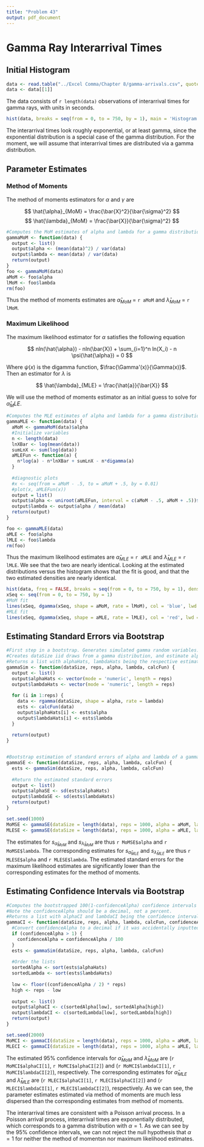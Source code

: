 ```yaml
---
title: "Problem 43"
output: pdf_document
---
```


# Gamma Ray Interarrival Times

## Initial Histogram

```r
data <- read.table("../Excel Comma/Chapter 8/gamma-arrivals.csv", quote="\"", comment.char="")
data <- data[[1]]
```

The data consists of `r length(data)` observations of interarrival times for gamma rays, with units in seconds.

```r
hist(data, breaks = seq(from = 0, to = 750, by = 1), main = 'Histogram of Interarrival Times', xlab = 'Time (seconds)')
```
The interarrival times look roughly exponential, or at least gamma, since the exponential distribution is a special case of the gamma distribution. For the moment, we will assume that interarrival times are distributed via a gamma distribution.

## Parameter Estimates

### Method of Moments

The method of moments estimators for $\alpha$ and $\gamma$ are

$$ 
\hat{\alpha}_{MoM} = \frac{\bar{X}^2}{\bar{\sigma}^2}
$$
$$
\hat{\lambda}_{MoM} = \frac{\bar{X}}{\bar{\sigma}^2}
$$

```r
#Computes the MoM estimates of alpha and lambda for a gamma distribution, respectively
gammaMoM <- function(data) {
  output <- list()
  output$alpha <- (mean(data)^2) / var(data)
  output$lambda <- mean(data) / var(data)
  return(output)
}
foo <- gammaMoM(data)
aMoM <- foo$alpha
lMoM <- foo$lambda
rm(foo)
```

Thus the method of moments estimates are $\hat{\alpha}_{MoM}$ = `r aMoM` and $\hat{\lambda}_{MoM}$ = `r lMoM`.

### Maximum Likelihood

The maximum likelihood estimator for $\alpha$ satisfies the following equation

$$
nln(\hat{\alpha}) - nln(\bar{X}) + \sum_{i=1}^n ln(X_i) - n \psi(\hat{\alpha}) = 0
$$

Where $\psi(x)$ is the digamma function, $\frac{\Gamma'(x)}{\Gamma(x)}$. Then an estimator for $\lambda$ is

$$
\hat{\lambda}_{MLE} = \frac{\hat{a}}{\bar{X}}
$$

We will use the method of moments estimator as an initial guess to solve for $\hat{\alpha}_MLE$.

```r
#Computes the MLE estimates of alpha and lambda for a gamma distribution, respectively
gammaMLE <- function(data) {
  aMoM <- gammaMoM(data)$alpha
  #Initialize variables
  n <- length(data)
  lnXBar <- log(mean(data))
  sumLnX <- sum(log(data))
  aMLEFun <- function(a) {
    n*log(a) - n*lnXBar + sumLnX - n*digamma(a)
  }
  
  #diagnostic plots
  #x <- seq(from = aMoM - .5, to = aMoM + .5, by = 0.01)
  #plot(x, aMLEFun(x))
  output = list()
  output$alpha <- uniroot(aMLEFun, interval = c(aMoM - .5, aMoM + .5))$root
  output$lambda <- output$alpha / mean(data)
  return(output)
}

foo <- gammaMLE(data)
aMLE <- foo$alpha
lMLE <- foo$lambda
rm(foo)
```

Thus the maximum likelihood estimates are $\hat{\alpha}_{MLE}$ = `r aMLE` and $\hat{\lambda}_{MLE}$ = `r lMLE`. We see that the two are nearly identical. Looking at the estimated distributions versus the histogram shows that the fit is good, and that the two estimated densities are nearly identical.

```r
hist(data, freq = FALSE, breaks = seq(from = 0, to = 750, by = 1), density = 1, main = 'Empirical versus Estimated Probability Density of Interarrival Times', xlab = 'Time (seconds)')
xSeq <- seq(from = 0, to = 750, by = 1)
#MoM fit
lines(xSeq, dgamma(xSeq, shape = aMoM, rate = lMoM), col = 'blue', lwd = 1)
#MLE fit
lines(xSeq, dgamma(xSeq, shape = aMLE, rate = lMLE), col = 'red', lwd = 1)

```

## Estimating Standard Errors via Bootstrap

```r
#First step in a bootstrap. Generates simulated gamma random variables.
#Creates dataSize iid draws from a gamma distribution, and estimate alpha and lambda hat using calcFun. Repeat this rep times.
#Returns a list with alphaHats, lambdaHats being the respective estimates
gammaSim <- function(dataSize, reps, alpha, lambda, calcFun) {
  output <- list()
  output$alphaHats <- vector(mode = 'numeric', length = reps)
  output$lambdaHats <- vector(mode = 'numeric', length = reps)
  
  for (i in 1:reps) {
    data <- rgamma(dataSize, shape = alpha, rate = lambda)
    ests <- calcFun(data)
    output$alphaHats[i] <- ests$alpha
    output$lambdaHats[i] <- ests$lambda
  }
  
  return(output)
}


#Bootstrap estimation of standard errors of alpha and lambda of a gamma distribution calculated uses calcFun (MoM or MLE).
gammaSE <- function(dataSize, reps, alpha, lambda, calcFun) {
  ests <- gammaSim(dataSize, reps, alpha, lambda, calcFun)
  
  #Return the estimated standard errors
  output <- list()
  output$alphaSE <- sd(ests$alphaHats)
  output$lambdaSE <- sd(ests$lambdaHats)
  return(output)
}
```

```r
set.seed(1000)
MoMSE <- gammaSE(dataSize = length(data), reps = 1000, alpha = aMoM, lambda = lMoM, calcFun = gammaMoM)
MLESE <- gammaSE(dataSize = length(data), reps = 1000, alpha = aMLE, lambda = lMLE, calcFun = gammaMLE)
```

The estimates for $s_{\hat{\alpha}_{MoM}}$ and $s_{\hat{\lambda}_{MoM}}$ are thus `r MoMSE$alpha` and `r MoMSE$lambda`. The corresponding estimates for $s_{\hat{\alpha}_{MLE}}$ and $s_{\hat{\lambda}_{MLE}}$ are thus `r MLESE$alpha` and `r MLESE$lambda`. The estimated standard errors for the maximum likelihood estimates are significantly lower than the corresponding estimates for the method of moments.

## Estimating Confidence Intervals via Bootstrap

```r
#Computes the bootstrapped 100(1-confidenceAlpha) confidence intervals of gamma distribution parameters calculated via calcFun.
#Note the confidenceAlpha should be a decimal, not a percent.
#Returns a list with alphaCI and lambdaCI being the confidence intervals.
gammaCI <- function(dataSize, reps, alpha, lambda, calcFun, confidenceAlpha) {
  #Convert confidenceAlpha to a decimal if it was accidentally inputted as a percent
  if (confidenceAlpha > 1) {
    confidenceAlpha = confidenceAlpha / 100
  }
  ests <- gammaSim(dataSize, reps, alpha, lambda, calcFun)
  
  #Order the lists
  sortedAlpha <- sort(ests$alphaHats)
  sortedLambda <- sort(ests$lambdaHats)
  
  low <- floor((confidenceAlpha / 2) * reps)
  high <- reps - low
  
  output <- list()
  output$alphaCI <- c(sortedAlpha[low], sortedAlpha[high])
  output$lambdaCI <- c(sortedLambda[low], sortedLambda[high])
  return(output)
}
```

```r
set.seed(2000)
MoMCI <- gammaCI(dataSize = length(data), reps = 1000, alpha = aMoM, lambda = lMoM, calcFun = gammaMoM, confidenceAlpha = 0.05)
MLECI <- gammaCI(dataSize = length(data), reps = 1000, alpha = aMLE, lambda = lMLE, calcFun = gammaMLE, confidenceAlpha = 0.05)
```

The estimated 95% confidence intervals for $\hat{\alpha}_{MoM}$ and $\hat{\lambda}_{MoM}$ are (`r MoMCI$alphaCI[1]`, `r MoMCI$alphaCI[2]`) and (`r MoMCI$lambdaCI[1]`, `r MoMCI$lambdaCI[2]`), respectively. The corresponding estimates for $\hat{\alpha}_{MLE}$ and $\hat{\lambda}_{MLE}$ are (`r MLECI$alphaCI[1]`, `r MLECI$alphaCI[2]`) and (`r MLECI$lambdaCI[1]`, `r MLECI$lambdaCI[2]`), respectively. As we can see, the parameter estimates estimated via method of moments are much less dispersed than the corresponding estimates from method of moments.

The interarrival times are consistent with a Poisson arrival process. In a Poisson arrival process, interarrival times are exponentially distributed, which corresponds to a gamma distribution with $\alpha = 1$. As we can see by the 95% confidence intervals, we can not reject the null hypothesis that $\alpha = 1$ for neither the method of momentsn nor maximum likelihood estimates.
